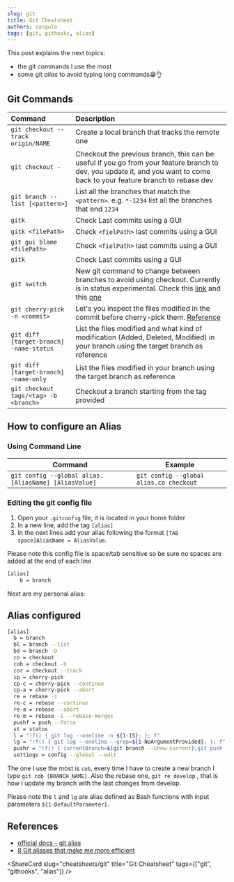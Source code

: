 ```yaml
---
slug: git
title: Git Cheatsheet
authors: cangulo
tags: [git, githooks, alias]
---
```




This post explains the next topics:
* the git commands I use the most
* some git _alias_ to avoid typing long commands😁👌

<!--truncate-->

## Git Commands

| Command                                 | Description                                                                                                                                                                                                                          |
| :-------------------------------------- | :----------------------------------------------------------------------------------------------------------------------------------------------------------------------------------------------------------------------------------- |
| `git checkout --track origin/NAME`      | Create a local branch that tracks the remote one                                                                                                                                                                                     |
| `git checkout -`                        | Checkout the previous branch, this can be useful if you go from your feature branch to dev, you update it, and you want to come back to your feature branch to rebase dev                                                            |
| `git branch --list [<pattern>]`         | List all the branches that match the `<pattern>`. e.g. `*-1234` list all the branches that end `1234`                                                                                                                                |
| `gitk`                                  | Check Last commits using a GUI                                                                                                                                                                                                       |
| `gitk <filePath>`                       | Check `<fielPath>` last commits using a GUI                                                                                                                                                                                          |
| `git gui blame <filePath>`              | Check `<fielPath>` last commits using a GUI                                                                                                                                                                                          |
| `gitk`                                  | Check Last commits using a GUI                                                                                                                                                                                                       |
| `git switch`                            | New git command to change between branches to avoid using checkout. Currently is in status experimental. Check this [link](https://git-scm.com/docs/git-switch/2.23.0) and this [one](https://bluecast.tech/blog/git-switch-branch/) |
| `git cherry-pick -n <commit>`           | Let's you inspect the files modified in the commit before cherry-pick them. [Reference](https://stackoverflow.com/questions/5717026/how-to-git-cherry-pick-only-changes-to-certain-files)                                            |
| `git diff [target-branch] -name-status` | List the files modified and what kind of modification (Added, Deleted, Modified) in your branch using the target branch as reference                                                                                                 |
| `git diff [target-branch] -name-only`   | List the files modified in your branch using the target branch as reference                                                                                                                                                          |
| `git checkout tags/<tag> -b <branch>`   | Checkout a branch starting from the tag provided                                                                                                                                                                                     |

## How to configure an Alias

### Using Command Line

| Command                                              | Example                                 |
| ---------------------------------------------------- | --------------------------------------- |
| `git config --global alias.[AliasName] [AliasValue]` | `git config --global alias.co checkout` |

### Editing the git config file

1. Open your `.gitconfig` file, it is located in your home folder
2. In a new line, add the tag `[alias]`
3. In the next lines add your alias following the format `[TAB space]AliasName = AliasValue`.

Please note this config file is space/tab sensitive so be sure no spaces are added at the end of each line

```bash
[alias]
	b = branch
```

Next are my personal alias:

## Alias configured

```bash
[alias]
  b = branch
  bl = branch --list
  bd = branch -D
  co = checkout
  cob = checkout -b
  cor = checkout --track
  cp = cherry-pick
  cp-c = cherry-pick --continue
  cp-a = cherry-pick --abort
  re = rebase -i
  re-c = rebase --continue
  re-a = rebase --abort
  re-m = rebase -i --rebase-merges
  pushf = push --force
  st = status
  l = "!f() { git log --oneline -n ${1-15}; }; f"
  lg = "!f() { git log --oneline --grep=${1-NoArgumentProvided}; }; f"
  pushr = "!f() { currentBranch=$(git branch --show-current);git push --set-upstream origin $currentBranch; }; f"
  settings = config --global --edit
```

<Caption label="Check the file here" linkIsRelative="true" link="cheatsheets/git/git-alias"/>


The one I use the most is `cob`, every time I have to create a new branch I type `git cob [BRANCH_NAME]`. Also the rebase one, `git re develop` , that is how I update my branch with the last changes from develop.

Please note the `l` and `lg` are alias defined as Bash functions with input parameters `${1-DefaultParameter}`.


## References

* [official docs - git alias](https://git-scm.com/book/en/v2/Git-Basics-Git-Aliases)
* [8 Git aliases that make me more efficient](https://opensource.com/article/20/11/git-aliases)

<AboutMePostArea/>

<ShareCard 
  slug="cheatsheets/git" 
  title="Git Cheatsheet" 
  tags={["git", "githooks", "alias"]} />

<Comments
  slug="cheatsheets/git"  />